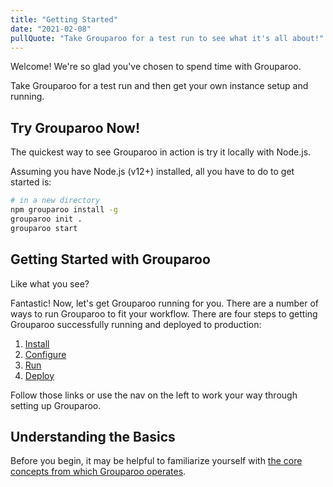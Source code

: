 ```yaml
---
title: "Getting Started"
date: "2021-02-08"
pullQuote: "Take Grouparoo for a test run to see what it's all about!"
---
```


Welcome! We're so glad you've chosen to spend time with Grouparoo.

Take Grouparoo for a test run and then get your own instance setup and running.

## Try Grouparoo Now!

The quickest way to see Grouparoo in action is try it locally with Node.js.

Assuming you have Node.js (v12+) installed, all you have to do to get started is:

```bash
# in a new directory
npm grouparoo install -g
grouparoo init .
grouparoo start
```

## Getting Started with Grouparoo

Like what you see?

Fantastic! Now, let's get Grouparoo running for you. There are a number of ways to run Grouparoo to fit your workflow. There are four steps to getting Grouparoo successfully running and deployed to production:

1. [Install](/docs/installation)
2. [Configure](/docs/config)
3. [Run](/docs/running)
4. [Deploy](/docs/deployment)

Follow those links or use the nav on the left to work your way through setting up Grouparoo.

## Understanding the Basics

Before you begin, it may be helpful to familiarize yourself with [the core concepts from which Grouparoo operates](/docs/getting-started/product-concepts).
